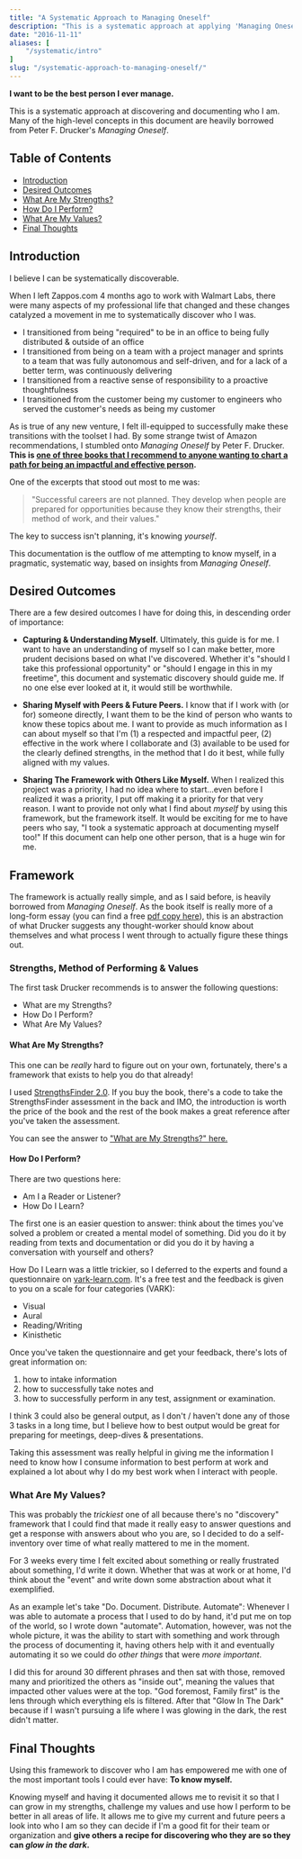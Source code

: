 ```yaml
---
title: "A Systematic Approach to Managing Oneself"
description: "This is a systematic approach at applying 'Managing Oneself' to my life. Many of the high-level concepts in this document are heavily borrowed from Peter F. Drucker's Managing Oneself."
date: "2016-11-11"
aliases: [ 
    "/systematic/intro"
]
slug: "/systematic-approach-to-managing-oneself/"
---
```


**I want to be the best person I ever manage.**

This is a systematic approach at discovering and documenting who I am. Many of the high-level concepts in this document are heavily borrowed from Peter F. Drucker's _Managing Oneself_.

## Table of Contents

- [Introduction](#introduction)
- [Desired Outcomes](#desired-outcomes)
- [What Are My Strengths?](/strengths)
- [How Do I Perform?](/perform)
- [What Are My Values?](/values)
- [Final Thoughts](#final-thoughts)

## Introduction

I believe I can be systematically discoverable.

When I left Zappos.com 4 months ago to work with Walmart Labs, there were many aspects of my professional life that changed and these changes catalyzed a movement in me to systematically discover who I was.

- I transitioned from being "required" to be in an office to being fully distributed & outside of an office
- I transitioned from being on a team with a project manager and sprints to a team that was fully autonomous and self-driven, and for a lack of a better term, was continuously delivering
- I transitioned from a reactive sense of responsibility to a proactive thoughtfulness
- I transitioned from the customer being my customer to engineers who served the customer's needs as being my customer

As is true of any new venture, I felt ill-equipped to successfully make these transitions with the toolset I had. By some strange twist of Amazon recommendations, I stumbled onto _Managing Oneself_ by Peter F. Drucker. **This is [one of three books that I recommend to anyone wanting to chart a path for being an impactful and effective person](/essential-books).**

One of the excerpts that stood out most to me was:

> "Successful careers are not planned. They develop when people are prepared for opportunities because they know their strengths, their method of work, and their values."

The key to success isn't planning, it's knowing _yourself_.

This documentation is the outflow of me attempting to know myself, in a pragmatic, systematic way, based on insights from _Managing Oneself_.

## Desired Outcomes

There are a few desired outcomes I have for doing this, in descending order of importance:

- **Capturing & Understanding Myself.** Ultimately, this guide is for me. I want to have an understanding of myself so I can make better, more prudent decisions based on what I've discovered. Whether it's "should I take this professional opportunity" or "should I engage in this in my freetime", this document and systematic discovery should guide me. If no one else ever looked at it, it would still be worthwhile.

- **Sharing Myself with Peers & Future Peers.** I know that if I work with (or for) someone directly, I want them to be the kind of person who wants to know these topics about me. I want to provide as much information as I can about myself so that I'm (1) a respected and impactful peer, (2) effective in the work where I collaborate and (3) available to be used for the clearly defined strengths, in the method that I do it best, while fully aligned with my values.

- **Sharing The Framework with Others Like Myself.** When I realized this project was a priority, I had no idea where to start...even before I realized it was a priority, I put off making it a priority for that very reason. I want to provide not only what I find about _myself_ by using this framework, but the framework itself. It would be exciting for me to have peers who say, "I took a systematic approach at documenting myself too!" If this document can help one other person, that is a huge win for me.

## Framework

The framework is actually really simple, and as I said before, is heavily borrowed from _Managing Oneself_. As the book itself is really more of a long-form essay (you can find a free [pdf copy here](https://www.usb.ac.za/Common/Pdfs/usb-career-center/articles/HBR%20Managing%20Oneself.pdf)), this is an abstraction of what Drucker suggests any thought-worker should know about themselves and what process I went through to actually figure these things out.

### Strengths, Method of Performing & Values

The first task Drucker recommends is to answer the following questions:

- What are my Strengths?
- How Do I Perform?
- What Are My Values?

#### What Are My Strengths?

This one can be _really_ hard to figure out on your own, fortunately, there's a framework that exists to help you do that already!

I used [StrengthsFinder 2.0](https://strengths.gallup.com/110440/About-StrengthsFinder-20.aspx). If you buy the book, there's a code to take the StrengthsFinder assessment in the back and IMO, the introduction is worth the price of the book and the rest of the book makes a great reference after you've taken the assessment.

You can see the answer to ["What are My Strengths?" here.](/strengths)

#### How Do I Perform?

There are two questions here:

- Am I a Reader or Listener?
- How Do I Learn?

The first one is an easier question to answer: think about the times you've solved a problem or created a mental model of something. Did you do it by reading from texts and documentation or did you do it by having a conversation with yourself and others?

How Do I Learn was a little trickier, so I deferred to the experts and found a questionnaire on [vark-learn.com](https://vark-learn.com/the-vark-questionnaire/). It's a free test and the feedback is given to you on a scale for four categories (VARK):

- Visual
- Aural
- Reading/Writing
- Kinisthetic

Once you've taken the questionnaire and get your feedback, there's lots of great information on:

1. how to intake information
2. how to successfully take notes and
3. how to successfully perform in any test, assignment or examination.

I think 3 could also be general output, as I don't / haven't done any of those 3 tasks in a long time, but I believe how to best output would be great for preparing for meetings, deep-dives & presentations.

Taking this assessment was really helpful in giving me the information I need to know how I consume information to best perform at work and explained a lot about why I do my best work when I interact with people.

### What Are My Values?

This was probably the _trickiest_ one of all because there's no "discovery" framework that I could find that made it really easy to answer questions and get a response with answers about who you are, so I decided to do a self-inventory over time of what really mattered to me in the moment. 

For 3 weeks every time I felt excited about something or really frustrated about something, I'd write it down. Whether that was at work or at home, I'd think about the "event" and write down some abstraction about what it exemplified. 

As an example let's take "Do. Document. Distribute. Automate": Whenever I was able to automate a process that I used to do by hand, it'd put me on top of the world, so I wrote down "automate". Automation, however, was not the whole picture, it was the ability to start with something and work through the process of documenting it, having others help with it and eventually automating it so we could do _other things_ that were _more important_.

I did this for around 30 different phrases and then sat with those, removed many and prioritized the others as "inside out", meaning the values that impacted other values were at the top. "God foremost, Family first" is the lens through which everything els is filtered. After that "Glow In The Dark" because if I wasn't pursuing a life where I was glowing in the dark, the rest didn't matter.

## Final Thoughts

Using this framework to discover who I am has empowered me with one of the most important tools I could ever have: **To know myself.**

Knowing myself and having it documented allows me to revisit it so that I can grow in my strengths, challenge my values and use how I perform to be better in all areas of life. It allows me to give my current and future peers a look into who I am so they can decide if I'm a good fit for their team or organization and **give others a recipe for discovering who they are so they can _glow in the dark_.** 
